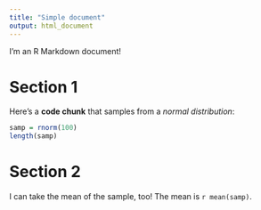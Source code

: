 ```yaml
---
title: "Simple document"
output: html_document
---
```


I'm an R Markdown document! 

# Section 1

Here's a **code chunk** that samples from 
a _normal distribution_:

```r
samp = rnorm(100)
length(samp)
```

# Section 2

I can take the mean of the sample, too!
The mean is `r mean(samp)`.